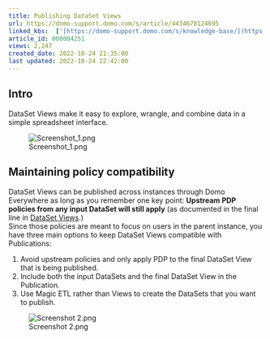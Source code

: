 ```yaml
---
title: Publishing DataSet Views
url: https://domo-support.domo.com/s/article/4434678124695
linked_kbs:  ['[https://domo-support.domo.com/s/knowledge-base/](https://domo-support.domo.com/s/knowledge-base/)', '[https://domo-support.domo.com/s/](https://domo-support.domo.com/s/)', '[https://domo-support.domo.com/s/topic/0TO5w000000ZamqGAC](https://domo-support.domo.com/s/topic/0TO5w000000ZamqGAC)', '[https://domo-support.domo.com/s/topic/0TO5w000000ZanbGAC](https://domo-support.domo.com/s/topic/0TO5w000000ZanbGAC)', '[https://domo-support.domo.com/s/article/360046074774](https://domo-support.domo.com/s/article/360046074774)', '[https://domo-support.domo.com/s/article/4434678124695](https://domo-support.domo.com/s/article/4434678124695)', '[https://domo-support.domo.com/s/topic/0TO5w000000ZanbGAC/domo-everywhere](https://domo-support.domo.com/s/topic/0TO5w000000ZanbGAC/domo-everywhere)', '[https://domo-support.domo.com/s/article/360043429933](https://domo-support.domo.com/s/article/360043429933)', '[https://domo-support.domo.com/s/article/360043429953](https://domo-support.domo.com/s/article/360043429953)', '[https://domo-support.domo.com/s/article/360042925494](https://domo-support.domo.com/s/article/360042925494)', '[https://domo-support.domo.com/s/article/360043429913](https://domo-support.domo.com/s/article/360043429913)', '[https://domo-support.domo.com/s/article/4408174643607](https://domo-support.domo.com/s/article/4408174643607)', '[https://domo-support.domo.com/s/login/](https://domo-support.domo.com/s/login/)']
article_id: 000004251
views: 2,247
created_date: 2022-10-24 21:35:00
last updated: 2022-10-24 22:42:00
---
```




Intro
-----


DataSet Views make it easy to explore, wrangle, and combine data in a simple spreadsheet interface.


![Screenshot_1.png](Screenshot_1.png)


Maintaining policy compatibility
--------------------------------


DataSet Views can be published across instances through Domo Everywhere as long as you remember one key point: **Upstream PDP policies from any input DataSet will still apply** (as documented in the final line in [DataSet Views](/s/article/360046074774).)  
Since those policies are meant to focus on users in the parent instance, you have three main options to keep DataSet Views compatible with Publications:


1. Avoid upstream policies and only apply PDP to the final DataSet View that is being published.
2. Include both the input DataSets and the final DataSet View in the Publication.
3. Use Magic ETL rather than Views to create the DataSets that you want to publish.


![Screenshot 2.png](Screenshot 2.png)

